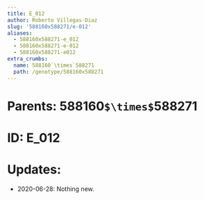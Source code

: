 ```yaml
---
title: E_012
author: Roberto Villegas-Diaz
slug: '588160x588271/e-012'
aliases:
  - 588160x588271-e_012
  - 588160x588271-e-012
  - 588160x588271-e012
extra_crumbs:
  name: 588160`\times`588271
  path: /genotype/588160x588271
---
```


# **Parents**: 588160`$\times$`588271
# **ID**: E_012
# **Updates**: 
 - 2020-06-28: Nothing new.
